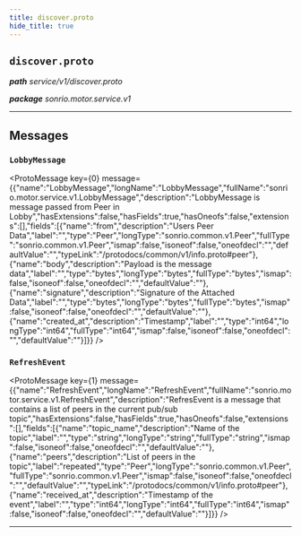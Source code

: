 ```yaml
---
title: discover.proto
hide_title: true
---
```



## `discover.proto`
_**path** service/v1/discover.proto_

_**package** sonrio.motor.service.v1_



---

## Messages


### `LobbyMessage`
<ProtoMessage key={0} message={{"name":"LobbyMessage","longName":"LobbyMessage","fullName":"sonrio.motor.service.v1.LobbyMessage","description":"LobbyMessage is message passed from Peer in Lobby","hasExtensions":false,"hasFields":true,"hasOneofs":false,"extensions":[],"fields":[{"name":"from","description":"Users Peer Data","label":"","type":"Peer","longType":"sonrio.common.v1.Peer","fullType":"sonrio.common.v1.Peer","ismap":false,"isoneof":false,"oneofdecl":"","defaultValue":"","typeLink":"/protodocs/common/v1/info.proto#peer"},{"name":"body","description":"Payload is the message data","label":"","type":"bytes","longType":"bytes","fullType":"bytes","ismap":false,"isoneof":false,"oneofdecl":"","defaultValue":""},{"name":"signature","description":"Signature of the Attached Data","label":"","type":"bytes","longType":"bytes","fullType":"bytes","ismap":false,"isoneof":false,"oneofdecl":"","defaultValue":""},{"name":"created_at","description":"Timestamp","label":"","type":"int64","longType":"int64","fullType":"int64","ismap":false,"isoneof":false,"oneofdecl":"","defaultValue":""}]}} />


### `RefreshEvent`
<ProtoMessage key={1} message={{"name":"RefreshEvent","longName":"RefreshEvent","fullName":"sonrio.motor.service.v1.RefreshEvent","description":"RefresEvent is a message that contains a list of peers in the current pub/sub topic","hasExtensions":false,"hasFields":true,"hasOneofs":false,"extensions":[],"fields":[{"name":"topic_name","description":"Name of the topic","label":"","type":"string","longType":"string","fullType":"string","ismap":false,"isoneof":false,"oneofdecl":"","defaultValue":""},{"name":"peers","description":"List of peers in the topic","label":"repeated","type":"Peer","longType":"sonrio.common.v1.Peer","fullType":"sonrio.common.v1.Peer","ismap":false,"isoneof":false,"oneofdecl":"","defaultValue":"","typeLink":"/protodocs/common/v1/info.proto#peer"},{"name":"received_at","description":"Timestamp of the event","label":"","type":"int64","longType":"int64","fullType":"int64","ismap":false,"isoneof":false,"oneofdecl":"","defaultValue":""}]}} />

---


  